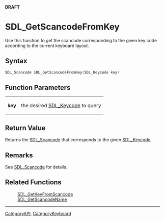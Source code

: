 <span color="red">'''DRAFT'''</span>

= SDL_GetScancodeFromKey =
Use this function to get the scancode corresponding to the given key code according to the current keyboard layout.


== Syntax ==
<syntaxhighlight lang='c++'>
SDL_Scancode SDL_GetScancodeFromKey(SDL_Keycode key)
</syntaxhighlight>

== Function Parameters ==
{|
|'''key'''
|the desired [[SDL_Keycode]] to query
|}

== Return Value ==
Returns the [[SDL_Scancode]] that corresponds to the given [[SDL_Keycode]].

== Remarks ==
See [[SDL_Scancode]] for details.

== Related Functions ==
:[[SDL_GetKeyFromScancode]]
:[[SDL_GetScancodeName]]

----
[[CategoryAPI]], [[CategoryKeyboard]]

